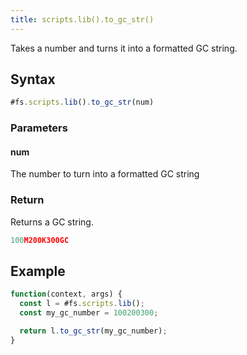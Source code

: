 ```yaml
---
title: scripts.lib().to_gc_str()
---
```


Takes a number and turns it into a formatted GC string.

## Syntax

```js
#fs.scripts.lib().to_gc_str(num)
```

### Parameters

#### num

The number to turn into a formatted GC string

### Return

Returns a GC string.

```js
100M200K300GC
```

## Example

```js
function(context, args) {
  const l = #fs.scripts.lib();
  const my_gc_number = 100200300;

  return l.to_gc_str(my_gc_number);
}
```
